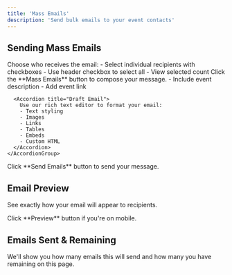 ```yaml
---
title: 'Mass Emails'
description: 'Send bulk emails to your event contacts'
---
```


## Sending Mass Emails

<Steps>
  <Step title="Select Recipients">
    Choose who receives the email:
    - Select individual recipients with checkboxes
    - Use header checkbox to select all
    - View selected count
  </Step>
  <Step title="Click Mass Emails">
    Click the **Mass Emails** button to compose your message.
  </Step>
  <Step title="Compose Email">
    <AccordionGroup>
      <Accordion title="Content Options">
        - Include event description
        - Add event link
      </Accordion>
      
      <Accordion title="Draft Email">
        Use our rich text editor to format your email:
        - Text styling
        - Images
        - Links
        - Tables
        - Embeds
        - Custom HTML
      </Accordion>
    </AccordionGroup>
  </Step>
  <Step title="Send Emails">
    Click **Send Emails** button to send your message.
  </Step>
</Steps>

## Email Preview
See exactly how your email will appear to recipients.

<Note>
  Click **Preview** button if you're on mobile.
</Note>

## Emails Sent & Remaining
We'll show you how many emails this will send and how many you have remaining on this page.

